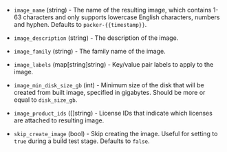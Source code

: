 <!-- Code generated from the comments of the ImageConfig struct in builder/yandex/common_config.go; DO NOT EDIT MANUALLY -->

- `image_name` (string) - The name of the resulting image, which contains 1-63 characters and only
  supports lowercase English characters, numbers and hyphen. Defaults to
  `packer-{{timestamp}}`.

- `image_description` (string) - The description of the image.

- `image_family` (string) - The family name of the image.

- `image_labels` (map[string]string) - Key/value pair labels to apply to the image.

- `image_min_disk_size_gb` (int) - Minimum size of the disk that will be created from built image, specified in gigabytes.
  Should be more or equal to `disk_size_gb`.

- `image_product_ids` ([]string) - License IDs that indicate which licenses are attached to resulting image.

- `skip_create_image` (bool) - Skip creating the image. Useful for setting to `true` during a build test stage. Defaults to `false`.

<!-- End of code generated from the comments of the ImageConfig struct in builder/yandex/common_config.go; -->

